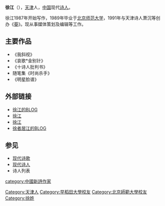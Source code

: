 '''徐江'''（{{bd|1967年|catIdx=X徐}}），[[天津|天津]]人，[[中国|中国]]现代[[诗人|诗人]]。

徐江1987年开始写作，1989年毕业于[[北京师范大学|北京师范大学]]，1991年与天津诗人萧沉等创办《[[葵|葵]]》。现从事媒体策划及编辑等工作。

==主要作品==
*《我斜视》
*《哀歌*金别针》
*《十诗人批判书》
*随笔集《时尚杀手》
*《明星脸谱》

==外部链接==
*[http://blog.sina.com.cn/u/1404346467 徐江的BLOG] {{Wayback|url=http://blog.sina.com.cn/u/1404346467 |date=20200617214745 }}
*[https://web.archive.org/web/20070311040931/http://sgdq.ifastnet.com/xujiang.htm 徐江]
*[http://300shige.byethost10.com/9014_xujiang.html 徐江] {{Wayback|url=http://300shige.byethost10.com/9014_xujiang.html |date=20160304092930 }}
*[http://hexun.com/xujianglove/default.html 徐者居江的BLOG]

==参见==
*[[现代诗歌|现代诗歌]]
*[[现代诗人|现代诗人]]
*诗人列表
{{wikisource}}
{{Authority control}}
{{DEFAULTSORT:X}}
[[category:中國新詩作家|category:中國新詩作家]]
[[Category:天津人|Category:天津人]]
[[Category:早稻田大學校友|Category:早稻田大學校友]]
[[Category:北京師範大學校友|Category:北京師範大學校友]]
[[Category:徐姓|Category:徐姓]]